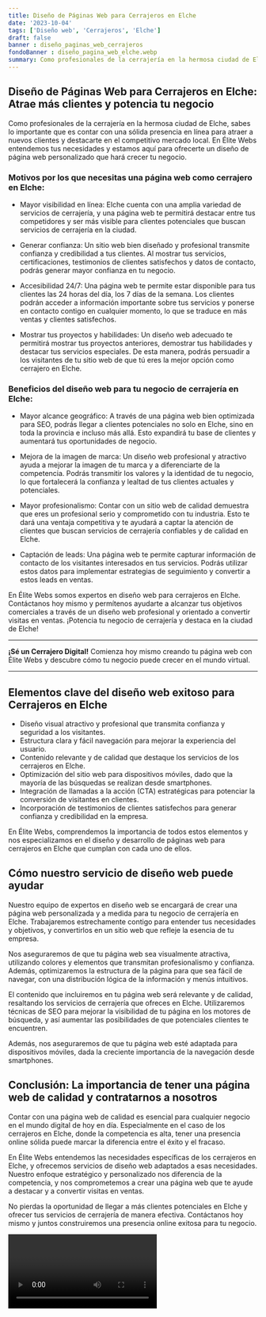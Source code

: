 ```yaml
---
title: Diseño de Páginas Web para Cerrajeros en Elche
date: '2023-10-04'
tags: ['Diseño web', 'Cerrajeros', 'Elche']
draft: false
banner : diseño_paginas_web_cerrajeros
fondoBanner : diseño_pagina_web_elche.webp
summary: Como profesionales de la cerrajería en la hermosa ciudad de Elche, sabes lo importante que es contar con una sólida presencia en línea para atraer a nuevos clientes y destacarte en el competitivo mercado local. En Élite Webs entendemos tus necesidades y estamos aquí para ofrecerte un diseño de página web personalizado que hará crecer tu negocio.
---
```


## Diseño de Páginas Web para Cerrajeros en Elche: Atrae más clientes y potencia tu negocio

Como profesionales de la cerrajería en la hermosa ciudad de Elche, sabes lo importante que es contar con una sólida presencia en línea para atraer a nuevos clientes y destacarte en el competitivo mercado local. En Élite Webs entendemos tus necesidades y estamos aquí para ofrecerte un diseño de página web personalizado que hará crecer tu negocio.

### Motivos por los que necesitas una página web como cerrajero en Elche:

- Mayor visibilidad en línea: Elche cuenta con una amplia variedad de servicios de cerrajería, y una página web te permitirá destacar entre tus competidores y ser más visible para clientes potenciales que buscan servicios de cerrajería en la ciudad.

- Generar confianza: Un sitio web bien diseñado y profesional transmite confianza y credibilidad a tus clientes. Al mostrar tus servicios, certificaciones, testimonios de clientes satisfechos y datos de contacto, podrás generar mayor confianza en tu negocio.

- Accesibilidad 24/7: Una página web te permite estar disponible para tus clientes las 24 horas del día, los 7 días de la semana. Los clientes podrán acceder a información importante sobre tus servicios y ponerse en contacto contigo en cualquier momento, lo que se traduce en más ventas y clientes satisfechos.

- Mostrar tus proyectos y habilidades: Un diseño web adecuado te permitirá mostrar tus proyectos anteriores, demostrar tus habilidades y destacar tus servicios especiales. De esta manera, podrás persuadir a los visitantes de tu sitio web de que tú eres la mejor opción como cerrajero en Elche.

### Beneficios del diseño web para tu negocio de cerrajería en Elche:

- Mayor alcance geográfico: A través de una página web bien optimizada para SEO, podrás llegar a clientes potenciales no solo en Elche, sino en toda la provincia e incluso más allá. Esto expandirá tu base de clientes y aumentará tus oportunidades de negocio.

- Mejora de la imagen de marca: Un diseño web profesional y atractivo ayuda a mejorar la imagen de tu marca y a diferenciarte de la competencia. Podrás transmitir los valores y la identidad de tu negocio, lo que fortalecerá la confianza y lealtad de tus clientes actuales y potenciales.

- Mayor profesionalismo: Contar con un sitio web de calidad demuestra que eres un profesional serio y comprometido con tu industria. Esto te dará una ventaja competitiva y te ayudará a captar la atención de clientes que buscan servicios de cerrajería confiables y de calidad en Elche.

- Captación de leads: Una página web te permite capturar información de contacto de los visitantes interesados en tus servicios. Podrás utilizar estos datos para implementar estrategias de seguimiento y convertir a estos leads en ventas.

En Élite Webs somos expertos en diseño web para cerrajeros en Elche. Contáctanos hoy mismo y permítenos ayudarte a alcanzar tus objetivos comerciales a través de un diseño web profesional y orientado a convertir visitas en ventas. ¡Potencia tu negocio de cerrajería y destaca en la ciudad de Elche!

***
**¡Sé un Cerrajero Digital!** Comienza hoy mismo creando tu página web con Élite Webs y descubre cómo tu negocio puede crecer en el mundo virtual.
***

<GifSeo />

<Cta />

## Elementos clave del diseño web exitoso para Cerrajeros en Elche

- Diseño visual atractivo y profesional que transmita confianza y seguridad a los visitantes.
- Estructura clara y fácil navegación para mejorar la experiencia del usuario.
- Contenido relevante y de calidad que destaque los servicios de los cerrajeros en Elche.
- Optimización del sitio web para dispositivos móviles, dado que la mayoría de las búsquedas se realizan desde smartphones.
- Integración de llamadas a la acción (CTA) estratégicas para potenciar la conversión de visitantes en clientes.
- Incorporación de testimonios de clientes satisfechos para generar confianza y credibilidad en la empresa.

En Élite Webs, comprendemos la importancia de todos estos elementos y nos especializamos en el diseño y desarrollo de páginas web para cerrajeros en Elche que cumplan con cada uno de ellos.

## Cómo nuestro servicio de diseño web puede ayudar

Nuestro equipo de expertos en diseño web se encargará de crear una página web personalizada y a medida para tu negocio de cerrajería en Elche. Trabajaremos estrechamente contigo para entender tus necesidades y objetivos, y convertirlos en un sitio web que refleje la esencia de tu empresa.

Nos aseguraremos de que tu página web sea visualmente atractiva, utilizando colores y elementos que transmitan profesionalismo y confianza. Además, optimizaremos la estructura de la página para que sea fácil de navegar, con una distribución lógica de la información y menús intuitivos.

El contenido que incluiremos en tu página web será relevante y de calidad, resaltando los servicios de cerrajería que ofreces en Elche. Utilizaremos técnicas de SEO para mejorar la visibilidad de tu página en los motores de búsqueda, y así aumentar las posibilidades de que potenciales clientes te encuentren.

Además, nos aseguraremos de que tu página web esté adaptada para dispositivos móviles, dada la creciente importancia de la navegación desde smartphones.

## Conclusión: La importancia de tener una página web de calidad y contratarnos a nosotros

Contar con una página web de calidad es esencial para cualquier negocio en el mundo digital de hoy en día. Especialmente en el caso de los cerrajeros en Elche, donde la competencia es alta, tener una presencia online sólida puede marcar la diferencia entre el éxito y el fracaso.

En Élite Webs entendemos las necesidades específicas de los cerrajeros en Elche, y ofrecemos servicios de diseño web adaptados a esas necesidades. Nuestro enfoque estratégico y personalizado nos diferencia de la competencia, y nos comprometemos a crear una página web que te ayude a destacar y a convertir visitas en ventas.

No pierdas la oportunidad de llegar a más clientes potenciales en Elche y ofrecer tus servicios de cerrajería de manera efectiva. Contáctanos hoy mismo y juntos construiremos una presencia online exitosa para tu negocio.

<Video />

<CtaBot job='Cerrajeros' city='Elche'/>

<Gmaps query='Elche+españa+maps' />